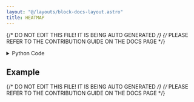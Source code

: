 ```yaml
---
layout: "@/layouts/block-docs-layout.astro"
title: HEATMAP
---
```


{/* DO NOT EDIT THIS FILE! IT IS BEING AUTO GENERATED */}
{/* PLEASE REFER TO THE CONTRIBUTION GUIDE ON THE DOCS PAGE */}


<PythonDocsDisplay docstring={docstring} />

<details>
<summary>Python Code</summary>

```python
from flojoy import (
    Plotly,
    OrderedPair,
    flojoy,
    Matrix,
    Grayscale,
    DataFrame,
    Vector,
    OrderedTriple,
)
import plotly.graph_objects as go
import plotly.express as px
from plotly.subplots import make_subplots

import numpy as np
from nodes.VISUALIZERS.template import plot_layout


@flojoy
def HEATMAP(
    default: OrderedPair | Matrix | Grayscale | DataFrame | Vector | OrderedTriple,
    show_text: bool = False,
    histogram: bool = False,
) -> Plotly:
    """The HEATMAP node creates a Plotly Heatmap visualization for a given input DataContainer.

    Inputs
    ------
    default : OrderedPair|OrderedTriple|DataFrame|Vector|Matrix|Grayscale
        the DataContainer to be visualized

    Parameters
    ----------
    show_text : bool
        whether or not to show the text inside the heatmap color blocks
    histogram : bool
        whether or not to render a histogram of the image next to the render

    Returns
    -------
    Plotly
        the DataContainer containing the Plotly heatmap visualization

    """
    layout = plot_layout(title="HEATMAP")
    if histogram:
        layout.sliders = [
            {
                "steps": [
                    {
                        "label": str(v),
                        "method": "restyle",
                        "args": [{"zmin": 0, "zmax": v}],
                    }
                    for v in range(1, 255, 1)
                ],
                "name": "zmax",
            },
        ]
    text_template = "%{text}"

    fig = (
        go.Figure()
        if not histogram
        else make_subplots(
            rows=1,
            cols=2,
            column_widths=[0.9, 0.1],
            specs=[[{}, {}]],
            horizontal_spacing=0.05,
        )
    )
    match default:
        case Vector():
            z = default.v
            if z.ndim < 2:
                num_columns = len(z) // 2
                z = np.reshape(z, (2, num_columns))
            fig.add_trace(
                go.Heatmap(
                    z=z,
                    text=z if show_text else None,
                    texttemplate=text_template,
                ),
                row=None if not histogram else 1,
                col=None if not histogram else 1,
            )
            if histogram:
                histogram = np.histogram(z, bins="auto")
                x_values = histogram[1][:-1] + 0.05  # Center bars on bin edges
                histogram_trace = go.Bar(
                    x=x_values, y=histogram[0], orientation="h", showlegend=False
                )
                fig.add_trace(histogram_trace, row=1, col=2)
        case OrderedPair():
            z = default.y
            if default.y.ndim < 2:
                num_columns = len(default.y) // 2
                z = np.reshape(default.y, (2, num_columns))
            fig.add_trace(
                go.Heatmap(
                    z=z,
                    x=default.x,
                    y=default.y,
                    text=z if show_text else None,
                    texttemplate=text_template,
                ),
                row=None if not histogram else 1,
                col=None if not histogram else 1,
            )
            if histogram:
                histogram = np.histogram(z, bins="auto")
                x_values = histogram[1][:-1] + 0.05  # Center bars on bin edges
                histogram_trace = go.Bar(
                    x=x_values, y=histogram[0], orientation="h", showlegend=False
                )
                fig.add_trace(histogram_trace, row=1, col=2)
        case OrderedTriple():
            x = np.unique(default.x)
            y = np.unique(default.y)
            z_size = len(x) * len(y)
            if z_size > len(default.z):
                z = np.pad(
                    default.z, (0, z_size - len(default.z)), mode="constant"
                ).reshape(len(y), len(x))
            else:
                z = default.z[:z_size].reshape(len(y), len(x))
            if z.ndim < 2:
                num_columns = len(z) // 2
                z = np.reshape(z, (2, num_columns))
            fig.add_trace(
                go.Heatmap(
                    z=z,
                    x=x,
                    y=y,
                    text=z if show_text else None,
                    texttemplate=text_template,
                ),
                row=None if not histogram else 1,
                col=None if not histogram else 1,
            )
            if histogram:
                histogram = np.histogram(z, bins="auto")
                x_values = histogram[1][:-1] + 0.05  # Center bars on bin edges
                histogram_trace = go.Bar(
                    x=x_values, y=histogram[0], orientation="h", showlegend=False
                )
                fig.add_trace(histogram_trace, row=1, col=2)
        case Matrix():
            m = default.m
            if m.ndim < 2:
                num_columns = len(m) // 2
                m = np.reshape(m, (2, num_columns))
            fig.add_trace(
                go.Heatmap(
                    z=m,
                    text=m if show_text else None,
                    texttemplate=text_template,
                ),
                row=None if not histogram else 1,
                col=None if not histogram else 1,
            )
            if histogram:
                histogram = np.histogram(m, bins="auto")
                x_values = histogram[1][:-1] + 0.05  # Center bars on bin edges
                histogram_trace = go.Bar(
                    x=x_values, y=histogram[0], orientation="h", showlegend=False
                )
                fig.add_trace(histogram_trace, row=1, col=2)
        case Grayscale():
            m = default.m

            fig.add_trace(
                go.Heatmap(
                    z=m,
                    text=m if show_text else None,
                    texttemplate=text_template,
                ),
                row=None if not histogram else 1,
                col=None if not histogram else 1,
            )
            if histogram:
                histogram = np.histogram(m, bins="auto")
                x_values = histogram[1][:-1] + 0.05  # Center bars on bin edges
                histogram_trace = go.Bar(
                    y=x_values, x=histogram[0], orientation="h", showlegend=False
                )
                fig.add_trace(histogram_trace, row=1, col=2)
        case DataFrame():
            df = default.m
            fig = px.imshow(df, text_auto=show_text)

    if histogram:
        layout.xaxis2 = dict(
            tickmode="array",
            tickvals=[0, histogram[0].max()],
            ticktext=[f"0", f"{histogram[0].max():.0f}"],
        )
        layout.yaxis2 = dict(
            tickmode="array",
            tickvals=[x_values.min(), x_values.max()],
            ticktext=["", ""],
        )
    fig.update_layout(layout)
    return Plotly(
        fig=fig,
    )

```

[Find this Flojoy Block on GitHub](https://github.com/flojoy-ai/blocks/blob/main/blocks/VISUALIZERS/PLOTLY/HEATMAP/HEATMAP.py)

</details>

## Example


<GetHelpWidget />


<AppDisplay app={app} blockName="HEATMAP" client:visible />


<Example />

{/* DO NOT EDIT THIS FILE! IT IS BEING AUTO GENERATED */}
{/* PLEASE REFER TO THE CONTRIBUTION GUIDE ON THE DOCS PAGE */}
